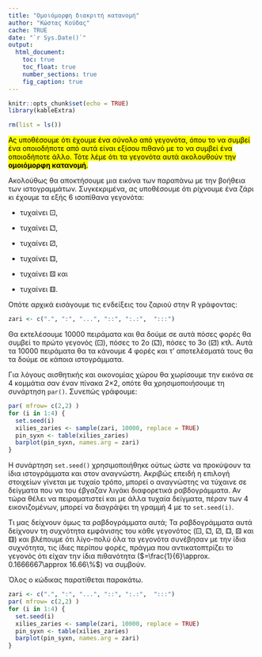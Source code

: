 ```yaml
---
title: "Ομοιόμορφη διακριτή κατανομή"
author: "Κώστας Κούδας"
cache: TRUE
date: "`r Sys.Date()`"
output:
  html_document:
    toc: true
    toc_float: true
    number_sections: true
    fig_caption: true
---
```


```r
knitr::opts_chunk$set(echo = TRUE)
library(kableExtra)
```

```r
rm(list = ls())
```


<mark>Ας υποθέσουμε ότι έχουμε ένα σύνολο από γεγονότα, όπου το να συμβεί ένα οποιοδήποτε από αυτά είναι εξίσου πιθανό με το να συμβεί ένα οποιοδήποτε άλλο. Τότε λέμε ότι τα γεγονότα αυτά ακολουθούν την **ομοιόμορφη κατανομή**.</mark>

Ακολούθως θα αποκτήσουμε μια εικόνα των παραπάνω με την βοήθεια των ιστογραμμάτων. Συγκεκριμένα, ας υποθέσουμε ότι ρίχνουμε ένα ζάρι κι έχουμε τα εξής 6 ισοπίθανα γεγονότα:

-   τυχαίνει ⚀,

-   τυχαίνει ⚁,

-   τυχαίνει ⚂,

-   τυχαίνει ⚃,

-   τυχαίνει ⚄ και

-   τυχαίνει ⚅.

Οπότε αρχικά εισάγουμε τις ενδείξεις του ζαριού στην R γράφοντας:

```r
zari <- c(".", ":", "...", "::", ":.:",  ":::")
```

Θα εκτελέσουμε 10000 πειράματα και θα δούμε σε αυτά πόσες φορές θα συμβεί το πρώτο γεγονός (⚀), πόσες το 2ο (⚁), πόσες το 3ο (⚂) κτλ. Αυτά τα 10000 πειράματα θα τα κάνουμε 4 φορές και τ’ αποτελέσματά τους θα τα δούμε σε κάποια ιστογράμματα.

Για λόγους αισθητικής και οικονομίας χώρου θα χωρίσουμε την εικόνα σε 4 κομμάτια σαν έναν πίνακα 2×2, οπότε θα χρησιμοποιήσουμε τη συνάρτηση `par()`. Συνεπώς γράφουμε:

```r
par( mfrow= c(2,2) )
for (i in 1:4) {
  set.seed(i)
  xilies_zaries <- sample(zari, 10000, replace = TRUE)
  pin_syxn <- table(xilies_zaries)
  barplot(pin_syxn, names.arg = zari)
}
```

Η συνάρτηση `set.seed()` χρησιμοποιήθηκε ούτως ώστε να προκύψουν τα ίδια ιστογράμματα και στον αναγνώστη. Ακριβώς επειδή η επιλογή στοιχείων γίνεται με τυχαίο τρόπο, μπορεί ο αναγνώστης να τύχαινε σε δείγματα που να του έβγαζαν λιγάκι διαφορετικά ραβδογράμματα. Αν τώρα θέλει να πειραματιστεί και με άλλα τυχαία δείγματα, πέραν των 4 εικονιζομένων, μπορεί να διαγράψει τη γραμμή 4 με το `set.seed(i)`.

Τι μας δείχνουν όμως τα ραβδογράμματα αυτά; Τα ραβδογράμματα αυτά δείχνουν τη συχνότητα εμφάνισης του κάθε γεγονότος (⚀, ⚁, ⚂, ⚃, ⚄ και ⚅) και βλέπουμε ότι λίγο-πολύ όλα τα γεγονότα συνέβησαν με την ίδια συχνότητα, τις ίδιες περίπου φορές, πράγμα που αντικατοπτρίζει το γεγονός ότι είχαν την ίδια πιθανότητα ($=\frac{1}{6}\approx. 0.1666667\approx 16.66\%$) να συμβούν.

Όλος ο κώδικας παρατίθεται παρακάτω.

```r
zari <- c(".", ":", "...", "::", ":.:",  ":::")
par( mfrow= c(2,2) )
for (i in 1:4) {
  set.seed(i)
  xilies_zaries <- sample(zari, 10000, replace = TRUE)
  pin_syxn <- table(xilies_zaries)
  barplot(pin_syxn, names.arg = zari)
}
```



